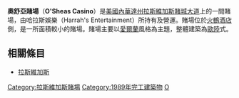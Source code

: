 {{expand|time=2017-09-17T00:59:10+00:00}}
{{Casino infobox |
casino=奧舒亞賭場<br><small>O'Sheas Casino</small>|
theme=[[愛爾蘭|愛爾蘭]]風格|
address=3555 Las Vegas Blvd South<br>Las Vegas, NV 89109|
image=O'Sheas_casino_(2016).jpg|
rooms=|
date_opened=1989年|
space_gaming= |
attractions= |
shows= The Vinnie Favorito Comedy Show |
restaurants= |
owner=[[哈拉斯娛樂|哈拉斯娛樂]]|
casino_type=|
renovations= |
names_pre=奧舒亞希爾頓賭場（O'Sheas Hilton Casino）|
website=|
}}

'''奧舒亞賭場'''（'''O'Sheas Casino'''）是[[美國|美國]][[內華達州|內華達州]][[拉斯維加斯|拉斯維加斯]][[賭城大道|賭城大道]]上的一間賭場，由哈拉斯娛樂（Harrah's Entertainment）所持有及營運。賭場位於[[火鶴酒店|火鶴酒店]]側，是一所面積較小的賭場。賭場主要以[[愛爾蘭|愛爾蘭]]風格為主題，整體建築為[[歐陸|歐陸]]式。

==相關條目==
* [[拉斯維加斯|拉斯維加斯]]

{{拉斯維加斯大道}}

[[Category:拉斯維加斯賭場|Category:拉斯維加斯賭場]]
[[Category:1989年完工建築物|Category:1989年完工建築物]]
[[Category:賭城大道|O]]